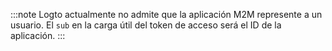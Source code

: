 :::note
Logto actualmente no admite que la aplicación M2M represente a un usuario. El `sub` en la carga útil del token de acceso será el ID de la aplicación.
:::
